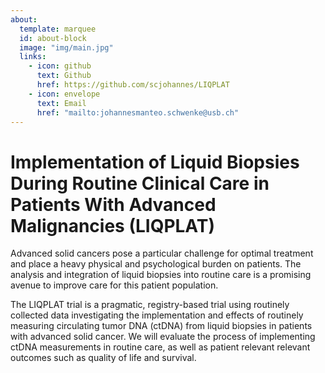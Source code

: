 ```yaml
---
about:
  template: marquee
  id: about-block
  image: "img/main.jpg"
  links:
    - icon: github
      text: Github
      href: https://github.com/scjohannes/LIQPLAT
    - icon: envelope
      text: Email
      href: "mailto:johannesmanteo.schwenke@usb.ch"  
---
```


::: {#about-block} 
:::


# Implementation of Liquid Biopsies During Routine Clinical Care in Patients With Advanced Malignancies (LIQPLAT)


Advanced solid cancers pose a particular challenge for optimal treatment and place a heavy physical and psychological burden on patients. The analysis and integration of liquid biopsies into routine care is a promising avenue to improve care for this patient population.

The LIQPLAT trial is a pragmatic, registry-based trial using routinely collected data investigating the implementation and effects of routinely measuring circulating tumor DNA (ctDNA) from liquid biopsies in patients with advanced solid cancer. We will evaluate the process of implementing ctDNA measurements in routine care, as well as patient relevant relevant outcomes such as quality of life and survival.

